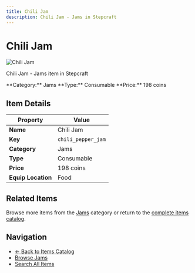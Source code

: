 ```yaml
---
title: Chili Jam
description: Chili Jam - Jams in Stepcraft
---
```


# Chili Jam

<div className="flex items-start gap-6 mb-8">
  <div className="flex-shrink-0">
    <img src="/assets/resources/foraging/chili_jam.png" alt="Chili Jam" className="w-24 h-24 border rounded-lg" />
  </div>
  <div className="flex-1">
    <div className="space-y-2">
      <p className="text-lg text-muted-foreground">Chili Jam - Jams item in Stepcraft</p>
      <div className="flex flex-wrap gap-4 text-sm">
        <span className="px-2 py-1 bg-blue-100 dark:bg-blue-900 rounded-md">
          **Category:** Jams
        </span>
        <span className="px-2 py-1 bg-green-100 dark:bg-green-900 rounded-md">
          **Type:** Consumable
        </span>
        <span className="px-2 py-1 bg-yellow-100 dark:bg-yellow-900 rounded-md">
          **Price:** 198 coins
        </span>
      </div>
    </div>
  </div>
</div>

## Item Details

| Property | Value |
|----------|-------|
| **Name** | Chili Jam |
| **Key** | `chili_pepper_jam` |
| **Category** | Jams |
| **Type** | Consumable |
| **Price** | 198 coins |
| **Equip Location** | Food |





## Related Items

Browse more items from the [Jams](/docs/items#jams) category or return to the [complete items catalog](/docs/items).

## Navigation

- [← Back to Items Catalog](/docs/items)
- [Browse Jams](/docs/items#jams)
- [Search All Items](/search)
